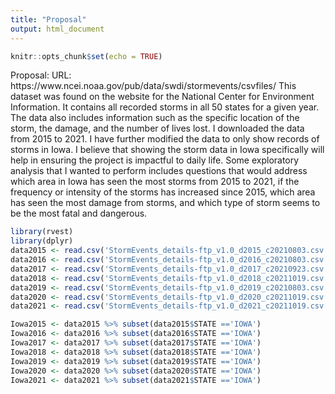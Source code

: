 ---
title: "Proposal"
output: html_document
---

```{r setup, include=FALSE}
knitr::opts_chunk$set(echo = TRUE)
```
Proposal:
URL: https://www.ncei.noaa.gov/pub/data/swdi/stormevents/csvfiles/
This dataset was found on the website for the National Center for Environment Information. It contains all recorded storms in all 50 states for a given year. The data also includes information such as the specific location of the storm, the damage, and the number of lives lost. I downloaded the data from 2015 to 2021. I have further modified the data to only show records of storms in Iowa. I believe that showing the storm data in Iowa specifically will help in ensuring the project is impactful to daily life. Some exploratory analysis that I wanted to perform includes questions that would address which area in Iowa has seen the most storms from 2015 to 2021, if the frequency or intensity of the storms has increased since 2015, which area has seen the most damage from storms, and which type of storm seems to be the most fatal and dangerous.
```{r}
library(rvest)
library(dplyr)
data2015 <- read.csv('StormEvents_details-ftp_v1.0_d2015_c20210803.csv.gz')
data2016 <- read.csv('StormEvents_details-ftp_v1.0_d2016_c20210803.csv.gz')
data2017 <- read.csv('StormEvents_details-ftp_v1.0_d2017_c20210923.csv.gz')
data2018 <- read.csv('StormEvents_details-ftp_v1.0_d2018_c20211019.csv.gz')
data2019 <- read.csv('StormEvents_details-ftp_v1.0_d2019_c20210803.csv.gz')
data2020 <- read.csv('StormEvents_details-ftp_v1.0_d2020_c20211019.csv.gz')
data2021 <- read.csv('StormEvents_details-ftp_v1.0_d2021_c20211019.csv.gz')

Iowa2015 <- data2015 %>% subset(data2015$STATE =='IOWA')
Iowa2016 <- data2016 %>% subset(data2016$STATE =='IOWA')
Iowa2017 <- data2017 %>% subset(data2017$STATE =='IOWA')
Iowa2018 <- data2018 %>% subset(data2018$STATE =='IOWA')
Iowa2019 <- data2019 %>% subset(data2019$STATE =='IOWA')
Iowa2020 <- data2020 %>% subset(data2020$STATE =='IOWA')
Iowa2021 <- data2021 %>% subset(data2021$STATE =='IOWA')
```

